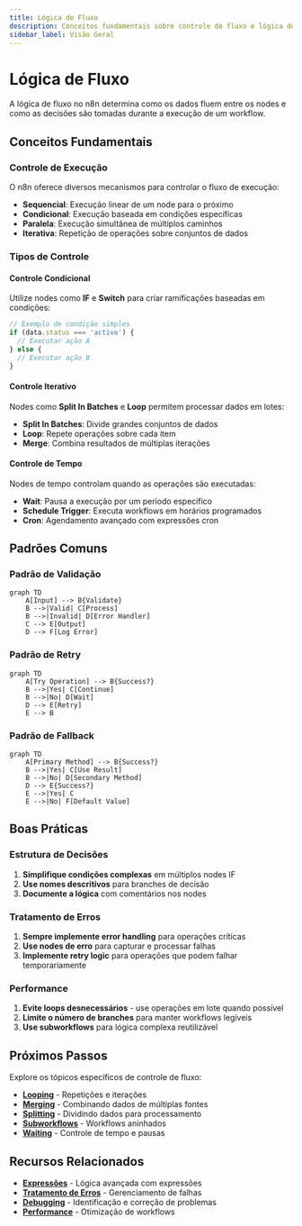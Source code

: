 ---
title: Lógica de Fluxo
description: Conceitos fundamentais sobre controle de fluxo e lógica de execução no n8n
sidebar_label: Visão Geral
---

# Lógica de Fluxo

A lógica de fluxo no n8n determina como os dados fluem entre os nodes e como as decisões são tomadas durante a execução de um workflow.

## Conceitos Fundamentais

### Controle de Execução

O n8n oferece diversos mecanismos para controlar o fluxo de execução:

- **Sequencial**: Execução linear de um node para o próximo
- **Condicional**: Execução baseada em condições específicas
- **Paralela**: Execução simultânea de múltiplos caminhos
- **Iterativa**: Repetição de operações sobre conjuntos de dados

### Tipos de Controle

#### Controle Condicional
Utilize nodes como **IF** e **Switch** para criar ramificações baseadas em condições:

```javascript
// Exemplo de condição simples
if (data.status === 'active') {
  // Executar ação A
} else {
  // Executar ação B
}
```

#### Controle Iterativo
Nodes como **Split In Batches** e **Loop** permitem processar dados em lotes:

- **Split In Batches**: Divide grandes conjuntos de dados
- **Loop**: Repete operações sobre cada item
- **Merge**: Combina resultados de múltiplas iterações

#### Controle de Tempo
Nodes de tempo controlam quando as operações são executadas:

- **Wait**: Pausa a execução por um período específico
- **Schedule Trigger**: Executa workflows em horários programados
- **Cron**: Agendamento avançado com expressões cron

## Padrões Comuns

### Padrão de Validação
```mermaid
graph TD
    A[Input] --> B{Validate}
    B -->|Valid| C[Process]
    B -->|Invalid| D[Error Handler]
    C --> E[Output]
    D --> F[Log Error]
```

### Padrão de Retry
```mermaid
graph TD
    A[Try Operation] --> B{Success?}
    B -->|Yes| C[Continue]
    B -->|No| D[Wait]
    D --> E[Retry]
    E --> B
```

### Padrão de Fallback
```mermaid
graph TD
    A[Primary Method] --> B{Success?}
    B -->|Yes| C[Use Result]
    B -->|No| D[Secondary Method]
    D --> E{Success?}
    E -->|Yes| C
    E -->|No| F[Default Value]
```

## Boas Práticas

### Estrutura de Decisões
1. **Simplifique condições complexas** em múltiplos nodes IF
2. **Use nomes descritivos** para branches de decisão
3. **Documente a lógica** com comentários nos nodes

### Tratamento de Erros
1. **Sempre implemente error handling** para operações críticas
2. **Use nodes de erro** para capturar e processar falhas
3. **Implemente retry logic** para operações que podem falhar temporariamente

### Performance
1. **Evite loops desnecessários** - use operações em lote quando possível
2. **Limite o número de branches** para manter workflows legíveis
3. **Use subworkflows** para lógica complexa reutilizável

## Próximos Passos

Explore os tópicos específicos de controle de fluxo:

- **[Looping](./looping)** - Repetições e iterações
- **[Merging](./merging)** - Combinando dados de múltiplas fontes
- **[Splitting](./splitting)** - Dividindo dados para processamento
- **[Subworkflows](./subworkflows)** - Workflows aninhados
- **[Waiting](./waiting)** - Controle de tempo e pausas

## Recursos Relacionados

- **[Expressões](../expressoes)** - Lógica avançada com expressões
- **[Tratamento de Erros](./error-handling)** - Gerenciamento de falhas
- **[Debugging](./debugging)** - Identificação e correção de problemas
- **[Performance](../data/otimizacao-performance)** - Otimização de workflows 